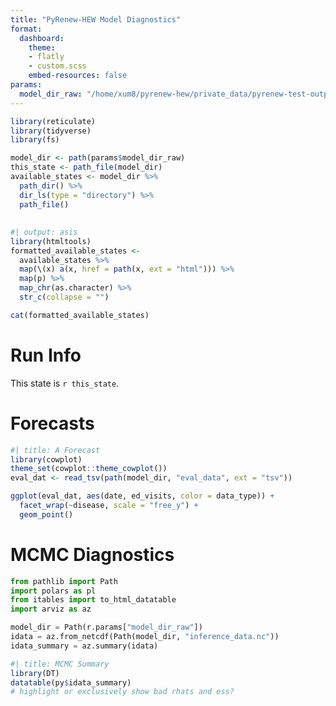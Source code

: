 ```yaml
---
title: "PyRenew-HEW Model Diagnostics"
format:
  dashboard:
    theme:
    - flatly
    - custom.scss
    embed-resources: false
params:
  model_dir_raw: "/home/xum8/pyrenew-hew/private_data/pyrenew-test-output/influenza_r_2024-11-19_f_2024-08-16_t_2024-11-13/model_runs/CA/" # pragma: allowlist-secret
---
```

<!-- Would like mebed-resources to be true, but the current version is problematic with blobfuse -->

```r
library(reticulate)
library(tidyverse)
library(fs)

model_dir <- path(params$model_dir_raw)
this_state <- path_file(model_dir)
available_states <- model_dir %>%
  path_dir() %>%
  dir_ls(type = "directory") %>%
  path_file()
```

## {.sidebar}

```r
#| output: asis
library(htmltools)
formatted_available_states <-
  available_states %>%
  map(\(x) a(x, href = path(x, ext = "html"))) %>%
  map(p) %>%
  map_chr(as.character) %>%
  str_c(collapse = "")

cat(formatted_available_states)
```

# Run Info

::: {.card title="Model Metadata"}
This state is `r this_state`.
:::

# Forecasts

```r
#| title: A Forecast
library(cowplot)
theme_set(cowplot::theme_cowplot())
eval_dat <- read_tsv(path(model_dir, "eval_data", ext = "tsv"))

ggplot(eval_dat, aes(date, ed_visits, color = data_type)) +
  facet_wrap(~disease, scale = "free_y") +
  geom_point()
```

# MCMC Diagnostics

```python
from pathlib import Path
import polars as pl
from itables import to_html_datatable
import arviz as az

model_dir = Path(r.params["model_dir_raw"])
idata = az.from_netcdf(Path(model_dir, "inference_data.nc"))
idata_summary = az.summary(idata)
```

```r
#| title: MCMC Summary
library(DT)
datatable(py$idata_summary)
# highlight or exclusively show bad rhats and ess?
```
